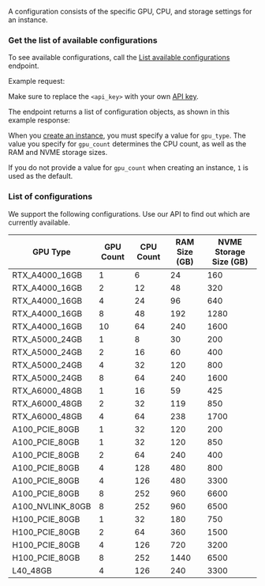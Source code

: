 A configuration consists of the specific GPU, CPU, and storage settings for an instance.

### Get the list of available configurations

To see available configurations, call the [List available configurations](/api-reference/configurations/list) endpoint.

Example request:
<EndpointRequestSnippet endpoint="GET /list_available_configurations" />

Make sure to replace the `<api_key>` with your own [API key](/get-started/api-overview#authentication).

The endpoint returns a list of configuration objects, as shown in this example response:
<EndpointResponseSnippet endpoint="GET /list_available_configurations" />

When you [create an instance](/api-reference/instances/create), you must specify a value for `gpu_type`. The value you specify for `gpu_count` determines the CPU count, as well as the RAM and NVME storage sizes.

<Note>If you do not provide a value for `gpu_count` when creating an instance, `1` is used as the default.</Note>

### List of configurations

We support the following configurations. Use our API to find out which are currently available.

| GPU Type         | GPU Count | CPU Count | RAM Size (GB) | NVME Storage Size (GB) |
|------------------|-----------|-----------|---------------|------------------------|
| RTX_A4000_16GB   | 1         | 6         | 24            | 160                    |
| RTX_A4000_16GB   | 2         | 12        | 48            | 320                    |
| RTX_A4000_16GB   | 4         | 24        | 96            | 640                    |
| RTX_A4000_16GB   | 8         | 48        | 192           | 1280                   |
| RTX_A4000_16GB   | 10        | 64        | 240           | 1600                   |
| RTX_A5000_24GB   | 1         | 8         | 30            | 200                    |
| RTX_A5000_24GB   | 2         | 16        | 60            | 400                    |
| RTX_A5000_24GB   | 4         | 32        | 120           | 800                    |
| RTX_A5000_24GB   | 8         | 64        | 240           | 1600                   |
| RTX_A6000_48GB   | 1         | 16        | 59            | 425                    |
| RTX_A6000_48GB   | 2         | 32        | 119           | 850                    |
| RTX_A6000_48GB   | 4         | 64        | 238           | 1700                   |
| A100_PCIE_80GB   | 1         | 32        | 120           | 200                    |
| A100_PCIE_80GB   | 1         | 32        | 120           | 850                    |
| A100_PCIE_80GB   | 2         | 64        | 240           | 400                    |
| A100_PCIE_80GB   | 4         | 128       | 480           | 800                    |
| A100_PCIE_80GB   | 4         | 126       | 480           | 3300                   |
| A100_PCIE_80GB   | 8         | 252       | 960           | 6600                   |
| A100_NVLINK_80GB | 8         | 252       | 960           | 6500                   |
| H100_PCIE_80GB   | 1         | 32        | 180           | 750                    |
| H100_PCIE_80GB   | 2         | 64        | 360           | 1500                   |
| H100_PCIE_80GB   | 4         | 126       | 720           | 3200                   |
| H100_PCIE_80GB   | 8         | 252       | 1440          | 6500                   |
| L40_48GB         | 4         | 126       | 240           | 3300                   |